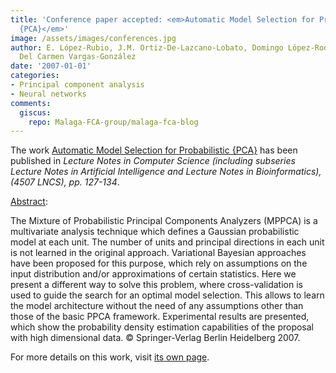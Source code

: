 ```yaml
---
title: 'Conference paper accepted: <em>Automatic Model Selection for Probabilistic
  {PCA}</em>'
image: /assets/images/conferences.jpg
author: E. López-Rubio, J.M. Ortiz-De-Lazcano-Lobato, Domingo López-Rodríguez, M.
  Del Carmen Vargas-González
date: '2007-01-01'
categories:
- Principal component analysis
- Neural networks
comments:
  giscus:
    repo: Malaga-FCA-group/malaga-fca-blog
---
```


The work <u>Automatic Model Selection for Probabilistic {PCA}</u> has been published in <em>Lecture Notes in Computer Science (including subseries Lecture Notes in Artificial Intelligence and Lecture Notes in Bioinformatics), (4507 LNCS), <em>pp. 127-134</em></em>.

<u>Abstract</u>:



The Mixture of Probabilistic Principal Components Analyzers (MPPCA) is a multivariate analysis technique which defines a Gaussian probabilistic model at each unit. The number of units and principal directions in each unit is not learned in the original approach. Variational Bayesian approaches have been proposed for this purpose, which rely on assumptions on the input distribution and/or approximations of certain statistics. Here we present a different way to solve this problem, where cross-validation is used to guide the search for an optimal model selection. This allows to learn the model architecture without the need of any assumptions other than those of the basic PPCA framework. Experimental results are presented, which show the probability density estimation capabilities of the proposal with high dimensional data. © Springer-Verlag Berlin Heidelberg 2007.




For more details on this work, visit <a href='/publications/conferences/2007-iwann1'>its own page</a>.
